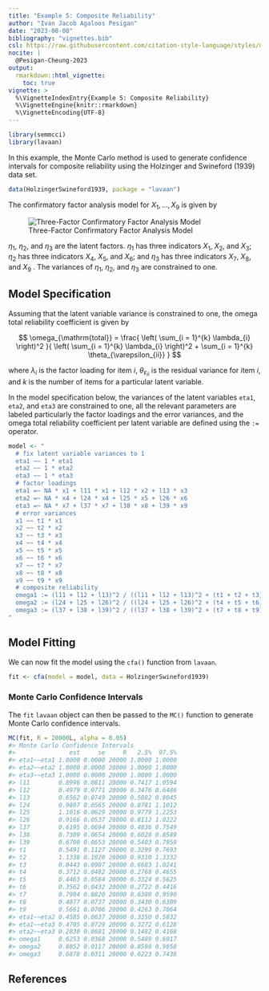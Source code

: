 ```yaml
---
title: "Example 5: Composite Reliability"
author: "Ivan Jacob Agaloos Pesigan"
date: "2023-08-08"
bibliography: "vignettes.bib"
csl: https://raw.githubusercontent.com/citation-style-language/styles/master/apa.csl
nocite: |
  @Pesigan-Cheung-2023
output:
  rmarkdown::html_vignette:
    toc: true
vignette: >
  %\VignetteIndexEntry{Example 5: Composite Reliability}
  %\VignetteEngine{knitr::rmarkdown}
  %\VignetteEncoding{UTF-8}
---
```


<!-- vignettes/example-5-composite-reliability.Rmd is generated from .setup/vignettes/example-5-composite-reliability.Rmd.orig. Please edit that file -->






```r
library(semmcci)
library(lavaan)
```

In this example,
the Monte Carlo method is used to generate confidence intervals
for composite reliability
using the Holzinger and Swineford (1939) data set.


```r
data(HolzingerSwineford1939, package = "lavaan")
```

\noindent The confirmatory factor analysis model for $X_{1}, \dots, X_{9}$
is given by

![Three-Factor Confirmatory Factor Analysis Model](https://raw.githubusercontent.com/jeksterslab/semmcci/main/.setup/latex/figures/png/cfa.png)

\noindent $\eta_{1}$, $\eta_{2}$, and $\eta_{3}$ are the latent factors.
$\eta_{1}$ has three indicators $X_{1}$, $X_{2}$, and $X_{3}$;
$\eta_{2}$ has three indicators $X_{4}$, $X_{5}$, and $X_{6}$; and
$\eta_{3}$ has three indicators $X_{7}$, $X_{8}$, and $X_{9}$ .
The variances of $\eta_{1}$, $\eta_{2}$, and $\eta_{3}$ are constrained to one.

## Model Specification

Assuming that the latent variable variance is constrained to one,
the omega total reliability coefficient is given by

$$
  \omega_{\mathrm{total}}
  =
  \frac{
  \left(
  \sum_{i = 1}^{k}
  \lambda_{i}
  \right)^2
  }{
  \left(
  \sum_{i = 1}^{k}
  \lambda_{i}
  \right)^2
  +
  \sum_{i = 1}^{k}
  \theta_{\varepsilon_{ii}}
  }
$$

\noindent where $\lambda_{i}$ is the factor loading for item $i$,
$\theta_{\varepsilon_{ii}}$ is the residual variance for item $i$,
and $k$ is the number of items for a particular latent variable.

In the model specification below,
the variances of the latent variables `eta1`, `eta2`, and `eta3` are constrained to one,
all the relevant parameters are labeled particularly the factor loadings and the error variances,
and the omega total reliability coefficient per latent variable are defined
using the `:=` operator.


```r
model <- "
  # fix latent variable variances to 1
  eta1 ~~ 1 * eta1
  eta2 ~~ 1 * eta2
  eta3 ~~ 1 * eta3
  # factor loadings
  eta1 =~ NA * x1 + l11 * x1 + l12 * x2 + l13 * x3
  eta2 =~ NA * x4 + l24 * x4 + l25 * x5 + l26 * x6
  eta3 =~ NA * x7 + l37 * x7 + l38 * x8 + l39 * x9
  # error variances
  x1 ~~ t1 * x1
  x2 ~~ t2 * x2
  x3 ~~ t3 * x3
  x4 ~~ t4 * x4
  x5 ~~ t5 * x5
  x6 ~~ t6 * x6
  x7 ~~ t7 * x7
  x8 ~~ t8 * x8
  x9 ~~ t9 * x9
  # composite reliability
  omega1 := (l11 + l12 + l13)^2 / ((l11 + l12 + l13)^2 + (t1 + t2 + t3))
  omega2 := (l24 + l25 + l26)^2 / ((l24 + l25 + l26)^2 + (t4 + t5 + t6))
  omega3 := (l37 + l38 + l39)^2 / ((l37 + l38 + l39)^2 + (t7 + t8 + t9))
"
```

## Model Fitting

We can now fit the model using the `cfa()` function from `lavaan`.


```r
fit <- cfa(model = model, data = HolzingerSwineford1939)
```

### Monte Carlo Confidence Intervals

The `fit` `lavaan` object can then be passed to the `MC()` function
to generate Monte Carlo confidence intervals.


```r
MC(fit, R = 20000L, alpha = 0.05)
#> Monte Carlo Confidence Intervals
#>               est     se     R   2.5%  97.5%
#> eta1~~eta1 1.0000 0.0000 20000 1.0000 1.0000
#> eta2~~eta2 1.0000 0.0000 20000 1.0000 1.0000
#> eta3~~eta3 1.0000 0.0000 20000 1.0000 1.0000
#> l11        0.8996 0.0811 20000 0.7417 1.0594
#> l12        0.4979 0.0771 20000 0.3476 0.6486
#> l13        0.6562 0.0749 20000 0.5082 0.8045
#> l24        0.9897 0.0565 20000 0.8781 1.1012
#> l25        1.1016 0.0629 20000 0.9779 1.2253
#> l26        0.9166 0.0537 20000 0.8112 1.0222
#> l37        0.6195 0.0694 20000 0.4836 0.7549
#> l38        0.7309 0.0654 20000 0.6028 0.8589
#> l39        0.6700 0.0653 20000 0.5403 0.7959
#> t1         0.5491 0.1127 20000 0.3299 0.7693
#> t2         1.1338 0.1020 20000 0.9310 1.3332
#> t3         0.8443 0.0907 20000 0.6683 1.0241
#> t4         0.3712 0.0482 20000 0.2768 0.4655
#> t5         0.4463 0.0584 20000 0.3324 0.5625
#> t6         0.3562 0.0432 20000 0.2722 0.4416
#> t7         0.7994 0.0820 20000 0.6380 0.9590
#> t8         0.4877 0.0737 20000 0.3430 0.6309
#> t9         0.5661 0.0706 20000 0.4263 0.7064
#> eta1~~eta2 0.4585 0.0637 20000 0.3350 0.5832
#> eta1~~eta3 0.4705 0.0729 20000 0.3272 0.6128
#> eta2~~eta3 0.2830 0.0681 20000 0.1482 0.4168
#> omega1     0.6253 0.0368 20000 0.5489 0.6917
#> omega2     0.8852 0.0117 20000 0.8598 0.9058
#> omega3     0.6878 0.0311 20000 0.6223 0.7438
```

## References
